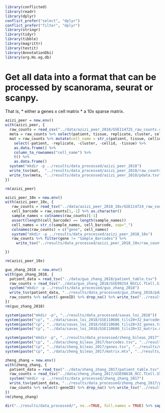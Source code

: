 ```r
library(conflicted)
library(readr)
library(dplyr)
conflict_prefer("select", "dplyr")
conflict_prefer("filter", "dplyr")
library(stringr)
library(tidyr)
library(tibble)
library(magrittr)
library(testit)
library(AnnotationDbi)
library(org.Hs.eg.db)
```

# Get all data into a format that can be processed by scanorama, seurat or scanpy. 
That is, 
 * either a genes x cell matrix
 * a 10x sparse matrix. 



```r
azizi_peer = new.env()
with(azizi_peer, {
  raw_counts = read_csv("../data/azizi_peer_2018/GSE114725_raw_counts.csv")
  meta = raw_counts %>% select(patient, tissue, replicate, cluster, cellid)
  mat = raw_counts %>% mutate(cell_name = str_c(patient, tissue, cellid, sep="_")) %>% 
    select(-patient, -replicate, -cluster, -cellid, -tissue) %>%
    as.data.frame() %>% 
    column_to_rownames("cell_name") %>%
    t() %>% 
    as.data.frame() 
  system("mkdir -p ../results/data_processed/azizi_peer_2018")
  write_tsv(mat,  "../results/data_processed/azizi_peer_2018/raw_counts.tsv")
  write_tsv(meta, "../results/data_processed/azizi_peer_2018/pdata.tsv")
})

rm(azizi_peer)
```

```r
azizi_peer_10x = new.env()
with(azizi_peer_10x, {
   raw_counts = read_tsv("../data/azizi_peer_2018_10x/GSE114724_raw_counts.tsv") 
   cell_barcode = raw_counts[1,-1] %>% as.character()
   sample_names = colnames(raw_counts)[-1]
   assert(length(cell_barcode) == length(sample_names))
   cell_names = str_c(sample_names, cell_barcode, sep="_")
   colnames(raw_counts) = c("gene", cell_names)
   system("mkdir -p ../results/data_processed/azizi_peer_2018_10x")
   raw_counts %>% filter(gene != "Sample_Barcodes") %>% 
     write_tsv("../results/data_processed/azizi_peer_2018_10x/raw_counts.tsv")

})

rm(azizi_peer_10x)

```


```r
guo_zhang_2018 = new.env()
with(guo_zhang_2018, {
  patient_data = read_tsv("../data/guo_zhang_2018/patient_table.tsv")
  raw_counts = read_tsv("../data/guo_zhang_2018/GSE99254_NSCLC.TCell.S12346.count.txt.gz")
  system("mkdir -p ../results/data_processed/guo_zhang_2018")
  write_tsv(patient_data, "../results/data_processed/guo_zhang_2018/pdata.tsv")
  raw_counts %>% select(-geneID) %>% drop_na() %>% write_tsv("../results/data_processed/guo_zhang_2018/raw_counts.tsv")
})
rm(guo_zhang_2018)
```

```r
system(paste("mkdir -p", "../results/data_processed/savas_loi_2018"))
system(paste("cp", "../data/savas_loi_2018/GSE110686_tils20+32_barcodes.tsv", "../results/data_processed/savas_loi_2018/barcodes.tsv"))
system(paste("cp", "../data/savas_loi_2018/GSE110686_tils20+32_genes.tsv", "../results/data_processed/savas_loi_2018/genes.tsv"))
system(paste("cp", "../data/savas_loi_2018/GSE110686_tils20+32_matrix.mtx", "../results/data_processed/savas_loi_2018/matrix.mtx"))
```


```r
system(paste("mkdir -p", "../results/data_processed/zheng_bileas_2017"))
system(paste("cp", "../data/zheng_bileas_2017/barcodes.tsv", "../results/data_processed/zheng_bileas_2017/barcodes.tsv"))
system(paste("cp", "../data/zheng_bileas_2017/genes.tsv", "../results/data_processed/zheng_bileas_2017/genes.tsv"))
system(paste("cp", "../data/zheng_bileas_2017/matrix.mtx", "../results/data_processed/zheng_bileas_2017/matrix.mtx"))
```

```r
zheng_zhang = new.env()
with(zheng_zhang, {
  patient_data = read_tsv("../data/zheng_zhang_2017/patient_table.tsv")
  raw_counts = read_tsv("../data/zheng_zhang_2017/GSE98638_HCC.TCell.S5063.count.txt.gz")
  system("mkdir -p ../results/data_processed/zheng_zhang_2017")
  write_tsv(patient_data, "../results/data_processed/zheng_zhang_2017/pdata.tsv")
  raw_counts %>% select(-geneID) %>% drop_na() %>% write_tsv("../results/data_processed/zheng_zhang_2017/raw_counts.tsv")
})
rm(zheng_zhang)
```

```r
dir("../results/data_processed/", no..=TRUE, full.names = TRUE) %>% sapply(normalizePath) %>% write_lines("../results/data_processed/datasets.txt")
```

